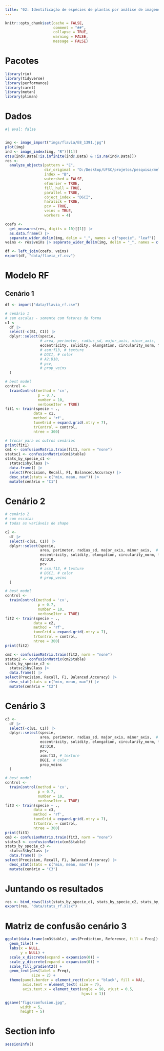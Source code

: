 ```yaml
---
title: "02: Identificação de espécies de plantas por análise de imagens: uma abordagem com Random Forest e características de forma e cor"
---
```


```r
knitr::opts_chunk$set(cache = FALSE,
                      comment = "##",
                      collapse = TRUE,
                      warning = FALSE,
                      message = FALSE)

```


# Pacotes

```r
library(rio)
library(tidyverse)
library(performance)
library(caret)
library(metan)
library(pliman)
```


# Dados
```r
#| eval: false


img <- image_import("imgs/flavia/E8_1391.jpg")
plot(img)
ind <- image_index(img, "R")[[1]]
otsu(ind@.Data[!is.infinite(ind@.Data) & !is.na(ind@.Data)])
res <- 
  analyze_objects(pattern = "E",
                  dir_original = "D:/Desktop/UFSC/projetos/pesquisa/melhoramento_linhaca/linhagens_2023/68rbras/imgs/flavia",
                  index = "B",
                  watershed = FALSE,
                  efourier = TRUE,
                  fill_hull = TRUE,
                  parallel = TRUE,
                  object_index = "DGCI",
                  haralick = TRUE,
                  pcv = TRUE,
                  veins = TRUE,
                  workers = 4)

coefs <- 
  get_measures(res, digits = 10)[[1]] |> 
  as.data.frame() |> 
  separate_wider_delim(img, delim = "_", names = c("specie", "leaf"))
veins <- res$veins |> separate_wider_delim(img, delim = "_", names = c("specie", "leaf"))

df <- left_join(coefs, veins)
export(df, "data/flavia_rf.csv")
```

# Modelo RF
## Cenário 1
```r
df <- import("data/flavia_rf.csv")

# cenário 1
# sem escalas - somente com fatores de forma
c1 <-
  df |>
  select(-c(B1, C1)) |> 
  dplyr::select(specie,
                # area, perimeter, radius_sd, major_axis, minor_axis,  # scale-dependent
                eccentricity, solidity, elongation, circularity_norm, form_factor, narrow_factor,     # shape
                # asm:f13, # texture
                # DGCI, # color
                # A2:D10,
                # pcv,
                # prop_veins
  )

# best model
control <-
  trainControl(method = 'cv',
               p = 0.7,
               number = 10,
               verboseIter = TRUE)
fit1 <- train(specie ~ .,
             data = c1,
             method = 'rf',
             tuneGrid = expand.grid(.mtry = 7),
             trControl = control,
             ntree = 300)

# trocar para os outros cenários
print(fit1)
cm1 <- confusionMatrix.train(fit1, norm = "none")
statsc1 <- confusionMatrix(cm1$table)
stats_by_specie_c1 <- 
  statsc1$byClass |> 
  data.frame() |> 
  select(Precision, Recall, F1, Balanced.Accuracy) |> 
  desc_stat(stats = c("min, mean, max")) |> 
  mutate(cenário = "C1")


```


# Cenário 2

```r

# cenário 2
# com escalas
# todas as variáveis de shape

c2 <-
  df |>
  select(-c(B1, C1)) |> 
  dplyr::select(specie,
                area, perimeter, radius_sd, major_axis, minor_axis,  # scale-dependent
                eccentricity, solidity, elongation, circularity_norm, form_factor, narrow_factor,     # shape
                A2:D10,
                pcv
                # asm:f13, # texture
                # DGCI, # color
                # prop_veins
  )

# best model
control <-
  trainControl(method = 'cv',
               p = 0.7,
               number = 10,
               verboseIter = TRUE)
fit2 <- train(specie ~ .,
             data = c2,
             method = 'rf',
             tuneGrid = expand.grid(.mtry = 7),
             trControl = control,
             ntree = 300)
print(fit2)

cm2 <- confusionMatrix.train(fit2, norm = "none")
statsc2 <- confusionMatrix(cm2$table)
stats_by_specie_c2 <- 
  statsc2$byClass |> 
  data.frame() |> 
select(Precision, Recall, F1, Balanced.Accuracy) |> 
  desc_stat(stats = c("min, mean, max")) |> 
  mutate(cenário = "C2")
```

# Cenário 3

```r

c3 <-
  df |>
  select(-c(B1, C1)) |> 
  dplyr::select(specie,
                area, perimeter, radius_sd, major_axis, minor_axis,  # scale-dependent
                eccentricity, solidity, elongation, circularity_norm, form_factor, narrow_factor,     # shape
                A2:D10,
                pcv,
                asm:f13, # texture
                DGCI, # color
                prop_veins
  )

# best model
control <-
  trainControl(method = 'cv',
               p = 0.7,
               number = 10,
               verboseIter = TRUE)
fit3 <- train(specie ~ .,
             data = c3,
             method = 'rf',
             tuneGrid = expand.grid(.mtry = 7),
             trControl = control,
             ntree = 300)
print(fit3)
cm3 <- confusionMatrix.train(fit3, norm = "none")
statsc3 <- confusionMatrix(cm3$table)
stats_by_specie_c3 <- 
  statsc3$byClass |> 
  data.frame() |> 
select(Precision, Recall, F1, Balanced.Accuracy) |> 
  desc_stat(stats = c("min, mean, max")) |> 
  mutate(cenário = "C3")
```



# Juntando os resultados
```r
res <- bind_rows(list(stats_by_specie_c1, stats_by_specie_c2, stats_by_specie_c3))
export(res, "data/stats_rf.xlsx")
```


# Matriz de confusão cenário 3
```r
ggplot(data.frame(cm3$table), aes(Prediction, Reference, fill = Freq)) +
  geom_tile() +
  labs(x = NULL,
       y = NULL) +
  scale_x_discrete(expand = expansion(0)) +
  scale_y_discrete(expand = expansion(0)) +
  scale_fill_gradient2() +
  geom_text(aes(label = Freq),
            size = 2) +
  theme(panel.border = element_rect(color = "black", fill = NA),
        axis.text = element_text( size = 7),
        axis.text.x = element_text(angle = 90, vjust = 0.5,
                                   hjust = 1))

ggsave("figs/confusion.jpg",
       width = 5,
       height = 5)
```

# Section info
```r
sessionInfo()
```

